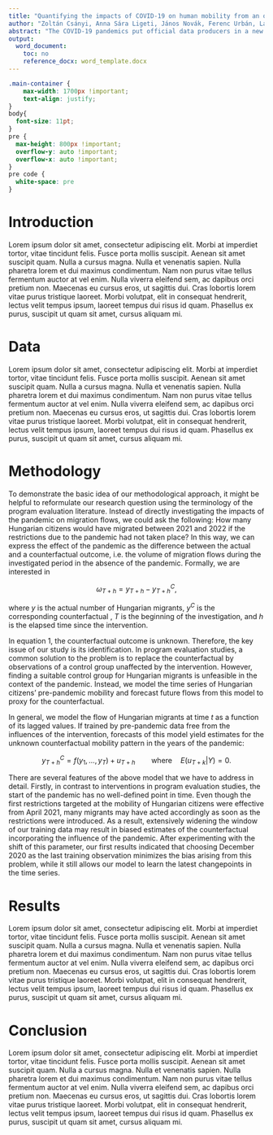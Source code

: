 ```yaml
---
title: "Quantifying the impacts of COVID-19 on human mobility from an official statistics perspective – the case of Hungary"
author: "Zoltán Csányi, Anna Sára Ligeti, János Novák, Ferenc Urbán, László Zoltán Zöldi"
abstract: "The COVID-19 pandemics put official data producers in a new situation. Decision-makers, researchers, representatives of the media and the general audience demand for high-quality statistics on the wide-ranging socio-economic and demographic impacts of the coronavirus, which – regarding depth and timeliness – had no precedents. Official statisticians mostly reached to satisfy such user needs, backed by innovative solutions both at the level of organization and of data engineering. However, despite the obvious consequences of the pandemics on virtually all aspects of human mobility, satisfactory responses of migration statistics are still scarce. In most part, this is due to the mere statistical definition of migration (linked to the concept of usual residence) that disregards shorter term population movements, thus being unable to capture the fast-changing and diverse universe of geographic mobility. In this paper, a wider sense concept of mobility is applied, which we believe is more appropriate for taking stock of the mobile population in the context of COVID-19. In an attempt of quantifying the impacts of the pandemics on outwards mobility of Hungarian citizens and their return, we carried out interrupted time series analyses and fitted an ensemble machine learning model trained by pre-pandemic time series data of monthly migration flows. First we simulated counterfactual monthly flows for 2020 and 2021 in order to shed lights on how migration patterns would have been evolving, if COVID-19 had not disrupted mobility dynamics. Then we compared such model-based predictions with the actual size of monthly migrations in the same years to make conclusions on how the pandemics affected the mobility patterns of the target population. In accordance with our preliminary results, an immediate shock effect of the coronavirus reduced the size of monthly outflows in the second quarter of 2020, however left intra-annual seasonal trends untouched. The lasting negative effect remained significant in the entire period under consideration. In contrast, changes as regards the levels of return mobility cannot be observed, however the actual seasonal patterns differ from the expected ones: many returners apparently brought forward their homecoming due to the first wave of the pandemics. A further important conclusion we might draw from this study is that a large share of the COVID impacts on migration patterns cannot be revealed unless we develop a more dynamic and more flexible understanding of human mobility."
output:
  word_document:
    toc: no
    reference_docx: word_template.docx
---
```


```css
.main-container {
    max-width: 1700px !important;
    text-align: justify;
}
body{
  font-size: 11pt;
}
pre {
  max-height: 800px !important;
  overflow-y: auto !important;
  overflow-x: auto !important;
}
pre code {
  white-space: pre
}
```

# Introduction

Lorem ipsum dolor sit amet, consectetur adipiscing elit. Morbi at imperdiet tortor, vitae tincidunt felis. Fusce porta mollis suscipit. Aenean sit amet suscipit quam. Nulla a cursus magna. Nulla et venenatis sapien. Nulla pharetra lorem et dui maximus condimentum. Nam non purus vitae tellus fermentum auctor at vel enim. Nulla viverra eleifend sem, ac dapibus orci pretium non. Maecenas eu cursus eros, ut sagittis dui. Cras lobortis lorem vitae purus tristique laoreet. Morbi volutpat, elit in consequat hendrerit, lectus velit tempus ipsum, laoreet tempus dui risus id quam. Phasellus ex purus, suscipit ut quam sit amet, cursus aliquam mi.

# Data

Lorem ipsum dolor sit amet, consectetur adipiscing elit. Morbi at imperdiet tortor, vitae tincidunt felis. Fusce porta mollis suscipit. Aenean sit amet suscipit quam. Nulla a cursus magna. Nulla et venenatis sapien. Nulla pharetra lorem et dui maximus condimentum. Nam non purus vitae tellus fermentum auctor at vel enim. Nulla viverra eleifend sem, ac dapibus orci pretium non. Maecenas eu cursus eros, ut sagittis dui. Cras lobortis lorem vitae purus tristique laoreet. Morbi volutpat, elit in consequat hendrerit, lectus velit tempus ipsum, laoreet tempus dui risus id quam. Phasellus ex purus, suscipit ut quam sit amet, cursus aliquam mi.

# Methodology

To demonstrate the basic idea of our methodological approach, it might be helpful to reformulate our research question using the terminology of the program evaluation literature. Instead of directly investigating the impacts of the pandemic on migration flows, we could ask the following: How many Hungarian citizens would have migrated between 2021 and 2022 if the restrictions due to the pandemic had not taken place? In this way, we can express the effect of the pandemic as the difference between the actual and a counterfactual outcome, i.e. the volume of migration flows during the investigated period in the absence of the pandemic. Formally, we are interested in

$$ \omega_{T+h} = y_{T+h} - y_{T+h}^{C}, $$

where $y$ is the actual number of Hungarian migrants, $y^C$ is the corresponding counterfactual , $T$ is the beginning of the investigation, and $h$ is the elapsed time since the intervention.

In equation 1, the counterfactual outcome is unknown. Therefore, the key issue of our study is its identification. In program evaluation studies, a common solution to the problem is to replace the counterfactual by observations of a control group unaffected by the intervention. However, finding a suitable control group for Hungarian migrants is unfeasible in the context of the pandemic. Instead, we model the time series of Hungarian citizens' pre-pandemic mobility and forecast future flows from this model to proxy for the counterfactual.

In general, we model the flow of Hungarian migrants at time $t$ as a function of its lagged values. If trained by pre-pandemic data free from the influences of the intervention, forecasts of this model yield estimates for the unknown counterfactual mobility pattern in the years of the pandemic:

$$y_{T+h}^{C} = f(y_{1}, ..., y_{T}) + u_{T + h} \qquad \textrm{where} \quad E(u_{T+k} | Y) = 0.$$

There are several features of the above model that we have to address in detail. Firstly, in contrast to interventions in program evaluation studies, the start of the pandemic has no well-defined point in time. Even though the first restrictions targeted at the mobility of Hungarian citizens were effective from April 2021, many migrants may have acted accordingly as soon as the restrictions were introduced. As a result, extensively widening the window of our training data may result in biased estimates of the counterfactual incorporating the influence of the pandemic. After experimenting with the shift of this parameter, our first results indicated that choosing December 2020 as the last training observation minimizes the bias arising from this problem, while it still allows our model to learn the latest changepoints in the time series.

# Results

Lorem ipsum dolor sit amet, consectetur adipiscing elit. Morbi at imperdiet tortor, vitae tincidunt felis. Fusce porta mollis suscipit. Aenean sit amet suscipit quam. Nulla a cursus magna. Nulla et venenatis sapien. Nulla pharetra lorem et dui maximus condimentum. Nam non purus vitae tellus fermentum auctor at vel enim. Nulla viverra eleifend sem, ac dapibus orci pretium non. Maecenas eu cursus eros, ut sagittis dui. Cras lobortis lorem vitae purus tristique laoreet. Morbi volutpat, elit in consequat hendrerit, lectus velit tempus ipsum, laoreet tempus dui risus id quam. Phasellus ex purus, suscipit ut quam sit amet, cursus aliquam mi.

# Conclusion

Lorem ipsum dolor sit amet, consectetur adipiscing elit. Morbi at imperdiet tortor, vitae tincidunt felis. Fusce porta mollis suscipit. Aenean sit amet suscipit quam. Nulla a cursus magna. Nulla et venenatis sapien. Nulla pharetra lorem et dui maximus condimentum. Nam non purus vitae tellus fermentum auctor at vel enim. Nulla viverra eleifend sem, ac dapibus orci pretium non. Maecenas eu cursus eros, ut sagittis dui. Cras lobortis lorem vitae purus tristique laoreet. Morbi volutpat, elit in consequat hendrerit, lectus velit tempus ipsum, laoreet tempus dui risus id quam. Phasellus ex purus, suscipit ut quam sit amet, cursus aliquam mi.
